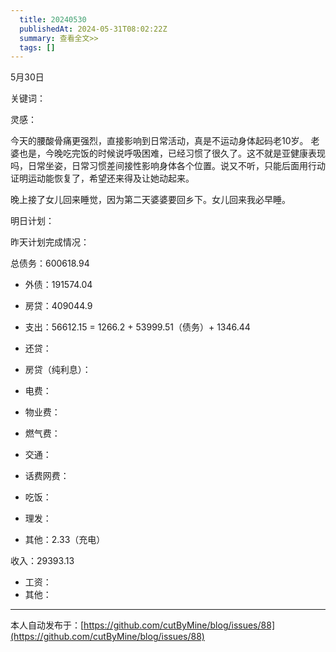 ```yaml
---
  title: 20240530
  publishedAt: 2024-05-31T08:02:22Z
  summary: 查看全文>>
  tags: []
---
```


5月30日

关键词：

灵感：

今天的腰酸骨痛更强烈，直接影响到日常活动，真是不运动身体起码老10岁。
老婆也是，今晚吃完饭的时候说呼吸困难，已经习惯了很久了。这不就是亚健康表现吗，日常坐姿，日常习惯差间接性影响身体各个位置。说又不听，只能后面用行动证明运动能恢复了，希望还来得及让她动起来。

晚上接了女儿回来睡觉，因为第二天婆婆要回乡下。女儿回来我必早睡。

明日计划：

昨天计划完成情况：

总债务：600618.94
- 外债：191574.04
- 房贷：409044.9

- 支出：56612.15 = 1266.2 + 53999.51（债务）+ 1346.44
- 还贷：
- 房贷（纯利息）：
- 电费：
- 物业费：
- 燃气费：
- 交通：
- 话费网费：
- 吃饭：
- 理发：
- 其他：2.33（充电）

收入：29393.13
- 工资：
- 其他：


---
本人自动发布于：[https://github.com/cutByMine/blog/issues/88](https://github.com/cutByMine/blog/issues/88)
